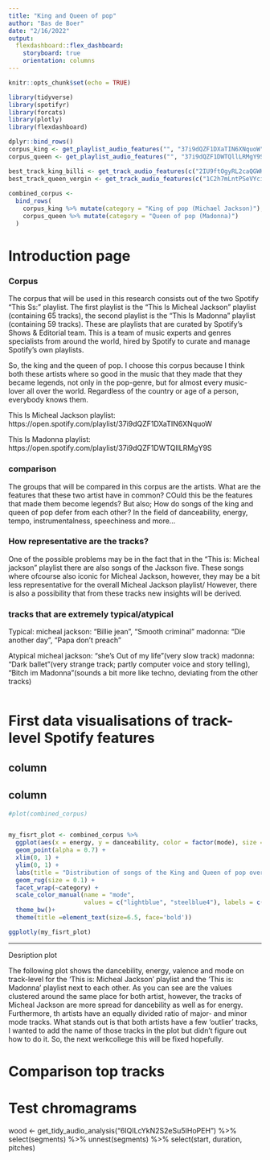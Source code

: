 ```yaml
---
title: "King and Queen of pop"
author: "Bas de Boer"
date: "2/16/2022"
output: 
  flexdashboard::flex_dashboard:
    storyboard: true
    orientation: columns
---
```


```r
knitr::opts_chunk$set(echo = TRUE)

library(tidyverse)
library(spotifyr)
library(forcats)
library(plotly)
library(flexdashboard)

dplyr::bind_rows()
corpus_king <- get_playlist_audio_features("", "37i9dQZF1DXaTIN6XNquoW")
corpus_queen <- get_playlist_audio_features("", "37i9dQZF1DWTQllLRMgY9S")

best_track_king_billi <- get_track_audio_features(c("2IU9ftOgyRL2caQGWK1jjX", "5ChkMS8OtdzJeqyybCc9R5"))
best_track_queen_vergin <- get_track_audio_features(c("1C2h7mLntPSeVYciMRTF4a", "1ZPlNanZsJSPK5h9YZZFbZ"))
  
combined_corpus <-
  bind_rows(
    corpus_king %>% mutate(category = "King of pop (Michael Jackson)"),
    corpus_queen %>% mutate(category = "Queen of pop (Madonna)")
  )

```
Introduction page
=====================================================================

### Corpus
The corpus that will be used in this research consists out of the two Spotify "This Ss:" playlist. The first playlist is the "This Is Micheal Jackson" playlist (containing 65 tracks), the second playlist is the "This Is Madonna" playlist (containing 59 tracks). These are playlists that are curated by Spotify’s Shows & Editorial team. This is a team of music experts and genres specialists from around the world, hired by Spotify to curate and manage Spotify’s own playlists. 

So, the king and the queen of pop. I choose this corpus because I think both these artists where so good in the music that they made that they became legends, not only in the pop-genre, but for almost every music-lover all over the world. Regardless of the country or age of a person, everybody knows them.

This Is Micheal Jackson playlist: https://open.spotify.com/playlist/37i9dQZF1DXaTIN6XNquoW

This Is Madonna playlist: https://open.spotify.com/playlist/37i9dQZF1DWTQllLRMgY9S

### comparison
The groups that will be compared in this corpus are the artists. What are the features that these two artist have in common? COuld this be the features that made them become legends? But also; How do songs of the king and queen of pop defer from each other? In the field of danceability, energy, tempo, instrumentalness, speechiness and more...



### How representative are the tracks?
One of the possible problems may be in the fact that in the "This is: Micheal jackson" playlist there are also songs of the Jackson five. These songs where ofcourse also iconic for Micheal Jackson, however, they may be a bit less representative for the overall Micheal Jackson playlist/ However, there is also a possibility that from these tracks new insights will be derived.

### tracks that are extremely typical/atypical

Typical:
micheal jackson: "Billie jean", "Smooth criminal" madonna: "Die another day", "Papa don't preach"

Atypical
micheal jackson: "she's Out of my life"(very slow track) madonna: "Dark ballet"(very strange track; partly computer voice and story telling), "Bitch im Madonna"(sounds a bit more like techno, deviating from the other tracks)

```r


```


First data visualisations of track-level Spotify features
=============================================================================

column
-------------------------------------------------------------------------------



column
--------------------------------------------------------------------------------------

```r
#plot(combined_corpus)


my_fisrt_plot <- combined_corpus %>%
  ggplot(aes(x = energy, y = danceability, color = factor(mode), size = valence, label = track.name)) +
  geom_point(alpha = 0.7) +
  xlim(0, 1) +
  ylim(0, 1) +
  labs(title = "Distribution of songs of the King and Queen of pop over energy, dancebility and valence") +
  geom_rug(size = 0.1) +
  facet_wrap(~category) +
  scale_color_manual(name = "mode", 
                     values = c("lightblue", "steelblue4"), labels = c('Minor', 'Major')) +
  theme_bw()+
  theme(title =element_text(size=6.5, face='bold'))

ggplotly(my_fisrt_plot)
```
***
Desription plot

The following plot shows the dancebility, energy, valence and mode on track-level for the 'This is: Micheal Jackson' playlist and the 'This is: Madonna' playlist next to each other. As you can see are the values clustered around the same place for both artist, however, the tracks of Micheal Jackson are more spread for dancebility as well as for energy. Furthermore, th artists have an equally divided ratio of major- and minor mode tracks. What stands out is that both artists have a few 'outlier' tracks, I wanted to add the name of those tracks in the plot but didn't figure out how to do it. So, the next werkcollege this will be fixed hopefully.


Comparison top tracks
=============================================================================


Test chromagrams
=============================================================================
wood <-
  get_tidy_audio_analysis("6IQILcYkN2S2eSu5IHoPEH") %>%
  select(segments) %>%
  unnest(segments) %>%
  select(start, duration, pitches)


